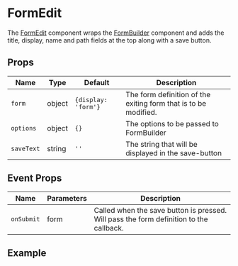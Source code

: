 
<Meta title="Documentation/FormEdit"/>

<style>
  {`
  .sbdocs-wrapper {
    background: #f7f7f7;
  }
  .sbdocs-wrapper .sbdocs-wrapper  {
    background: #fff;
  }
  `}
</style>


# FormEdit

The [FormEdit](/story/reactformio-formedit--sandbox) component wraps
the [FormBuilder](/docs/documentation-formbuilder--docs) component and
adds the title, display, name and path fields at the top along with a save button.

## Props

| Name       | Type   | Default             | Description                                                     |
|------------|--------|---------------------|-----------------------------------------------------------------|
| `form`     | object | `{display: 'form'}` | The form definition of the exiting form that is to be modified. |
| `options`  | object | `{}`                | The options to be passed to FormBuilder                         |
| `saveText` | string | `''`                | The string that will be displayed in the save-button            |


## Event Props

| Name       | Parameters | Description                                                                            |
|------------|------------|----------------------------------------------------------------------------------------|
| `onSubmit` | form       | Called when the save button is pressed. Will pass the form definition to the callback. |

## Example

<Canvas of={FormEditStories.Sandbox} />
